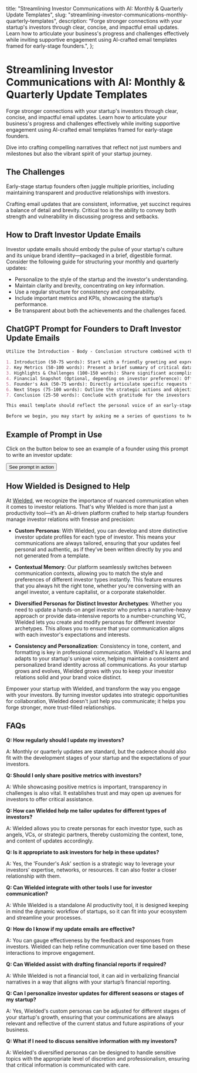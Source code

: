 
  title: "Streamlining Investor Communications with AI: Monthly & Quarterly Update Templates",
  slug: "streamlining-investor-communications-monthly-quarterly-templates",
  description: "Forge stronger connections with your startup's investors through clear, concise, and impactful email updates. Learn how to articulate your business's progress and challenges effectively while inviting supportive engagement using AI-crafted email templates framed for early-stage founders.",
};

# Streamlining Investor Communications with AI: Monthly & Quarterly Update Templates

Forge stronger connections with your startup's investors through clear, concise, and impactful email updates. Learn how to articulate your business's progress and challenges effectively while inviting supportive engagement using AI-crafted email templates framed for early-stage founders. 

Dive into crafting compelling narratives that reflect not just numbers and milestones but also the vibrant spirit of your startup journey.

## The Challenges

Early-stage startup founders often juggle multiple priorities, including maintaining transparent and productive relationships with investors. 

Crafting email updates that are consistent, informative, yet succinct requires a balance of detail and brevity. Critical too is the ability to convey both strength and vulnerability in discussing progress and setbacks.

## How to Draft Investor Update Emails

Investor update emails should embody the pulse of your startup's culture and its unique brand identity—packaged in a brief, digestible format. Consider the following guide for structuring your monthly and quarterly updates:

- Personalize to the style of the startup and the investor's understanding.
- Maintain clarity and brevity, concentrating on key information.
- Use a regular structure for consistency and comparability.
- Include important metrics and KPIs, showcasing the startup’s performance.
- Be transparent about both the achievements and the challenges faced.

## ChatGPT Prompt for Founders to Draft Investor Update Emails

```markdown
Utilize the Introduction - Body - Conclusion structure combined with the Problem - Solution - Progress - Next Steps framework to craft an email template for my monthly and quarterly investor updates. Format the email content using Markdown for clear organization. Each section must be succinct and purposeful, adhering to the following format and word count guidelines:

1. Introduction (50-75 words): Start with a friendly greeting and express enthusiasm about the ongoing journey.
2. Key Metrics (50-100 words): Present a brief summary of critical data and statistics that demonstrate the company's current status.
3. Highlights & Challenges (100-150 words): Share significant accomplishments and obstacles encountered, revealing the startup's resilience and learning curve.
4. Financial Snapshot (Optional, depending on investor preference): Offer a snapshot of the financial situation or refer to an attached detailed report if preferred.
5. Founder's Ask (50-75 words): Directly articulate specific requests for support, advice, or networking opportunities that would benefit the startup, showing openness to investor involvement and collaboration.
6. Next Steps (75-100 words): Outline the strategic actions and objectives set for the next month or quarter, emphasizing growth and forward momentum.
7. Conclusion (25-50 words): Conclude with gratitude for the investors' support and an invitation for input or discussion, promoting ongoing communication.

This email template should reflect the personal voice of an early-stage startup founder, balancing transparency and optimism while maintaining a professional yet approachable tone. The goal is to strengthen the relationship with investors by updating them concisely, sharing challenges and gains, and actively seeking their supportive engagement for the road ahead.

Before we begin, you may start by asking me a series of questions to help you write this investor update for me.
```

## Example of Prompt in Use

Click on the button below to see an example of a founder using this prompt to write an investor update:

<a href="https://wielded.com/share/247e4deb-4199-4d0b-a321-80440214ba6d" target="_blank">
  <Button className="w-full">See prompt in action</Button>
</a>


## How Wielded is Designed to Help

At [Wielded](https://wielded.com/), we recognize the importance of nuanced communication when it comes to investor relations. That's why Wielded is more than just a productivity tool—it’s an AI-driven platform crafted to help startup founders manage investor relations with finesse and precision:

- **Custom Personas**: With Wielded, you can develop and store distinctive investor update profiles for each type of investor. This means your communications are always tailored, ensuring that your updates feel personal and authentic, as if they’ve been written directly by you and not generated from a template.

- **Contextual Memory**: Our platform seamlessly switches between communication contexts, allowing you to match the style and preferences of different investor types instantly. This feature ensures that you always hit the right tone, whether you're conversing with an angel investor, a venture capitalist, or a corporate stakeholder.

- **Diversified Personas for Distinct Investor Archetypes**: Whether you need to update a hands-on angel investor who prefers a narrative-heavy approach or provide data-intensive reports to a number-crunching VC, Wielded lets you create and modify personas for different investor archetypes. This allows you to ensure that your communication aligns with each investor's expectations and interests.

- **Consistency and Personalization**: Consistency in tone, content, and formatting is key in professional communication. Wielded's AI learns and adapts to your startup's unique voice, helping maintain a consistent and personalized brand identity across all communications. As your startup grows and evolves, Wielded grows with you to keep your investor relations solid and your brand voice distinct.

Empower your startup with Wielded, and transform the way you engage with your investors. By turning investor updates into strategic opportunities for collaboration, Wielded doesn't just help you communicate; it helps you forge stronger, more trust-filled relationships.

## FAQs

**Q: How regularly should I update my investors?**

A: Monthly or quarterly updates are standard, but the cadence should also fit with the development stages of your startup and the expectations of your investors.

**Q: Should I only share positive metrics with investors?**

A: While showcasing positive metrics is important, transparency in challenges is also vital. It establishes trust and may open up avenues for investors to offer critical assistance.

**Q: How can Wielded help me tailor updates for different types of investors?**

A: Wielded allows you to create personas for each investor type, such as angels, VCs, or strategic partners, thereby customizing the context, tone, and content of updates accordingly.

**Q: Is it appropriate to ask investors for help in these updates?**

A: Yes, the 'Founder's Ask' section is a strategic way to leverage your investors' expertise, networks, or resources. It can also foster a closer relationship with them.

**Q: Can Wielded integrate with other tools I use for investor communication?**

A: While Wielded is a standalone AI productivity tool, it is designed keeping in mind the dynamic workflow of startups, so it can fit into your ecosystem and streamline your processes.

**Q: How do I know if my update emails are effective?**

A: You can gauge effectiveness by the feedback and responses from investors. Wielded can help refine communication over time based on these interactions to improve engagement.

**Q: Can Wielded assist with drafting financial reports if required?**

A: While Wielded is not a financial tool, it can aid in verbalizing financial narratives in a way that aligns with your startup’s financial reporting.

**Q: Can I personalize investor updates for different seasons or stages of my startup?**

A: Yes, Wielded's custom personas can be adjusted for different stages of your startup's growth, ensuring that your communications are always relevant and reflective of the current status and future aspirations of your business.

**Q: What if I need to discuss sensitive information with my investors?**

A: Wielded's diversified personas can be designed to handle sensitive topics with the appropriate level of discretion and professionalism, ensuring that critical information is communicated with care.
